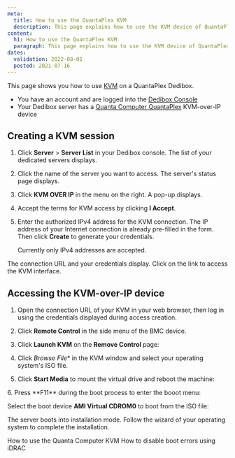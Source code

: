 ```yaml
---
meta:
  title: How to use the QuantaPlex KVM
  description: This page explains how to use the KVM device of QuantaPlex servers
content:
  h1: How to use the QuantaPlex KVM
  paragraph: This page explains how to use the KVM device of QuantaPlex servers
dates:
  validation: 2022-08-01
  posted: 2021-07-16
---
```



This page shows you how to use [KVM](/dedibox/kvm-over-ip/concepts/#kvm-over-ip) on a QuantaPlex Dedibox.

<Message type="requirement">

  - You have an account and are logged into the [Dedibox Console](https://console.online.net) 
  - Your Dedibox server has a [Quanta Computer QuantaPlex](https://www.qct.io) KVM-over-IP device

</Message>

## Creating a KVM session

1. Click **Server** > **Server List** in your Dedibox console. The list of your dedicated servers displays.
2. Click the name of the server you want to access. The server's status page displays.
3. Click **KVM OVER IP** in the menu on the right. A pop-up displays.

    <Lightbox src="scaleway_KVM.webp" alt="" />
4. Accept the terms for KVM access by clicking **I Accept**.
5. Enter the authorized IPv4 address for the KVM connection. The IP address of your Internet connection is already pre-filled in the form. Then click **Create** to generate your credentials.

    <Message type="note">

    Currently only IPv4 addresses are accepted.

    </Message>

The connection URL and your credentials display. Click on the link to access the KVM interface.

## Accessing the KVM-over-IP device

1. Open the connection URL of your KVM in your web browser, then log in using the credentials displayed during access creation. 
2. Click **Remote Control** in the side menu of the BMC device.

    <Lightbox src="scaleway_quantaplex_remote_control.webp" alt="" />
3. Click **Launch KVM** on the **Remove Control** page:

    <Lightbox src="scaleway_quantaplex_launch_kvm.webp" alt="" />
4. Click **Browse* File** in the KVM window and select your operating system's ISO file. 

    <Lightbox src="scaleway_quantaplex_browse_file.webp" alt="" />
5. Click **Start Media** to mount the virtual drive and reboot the machine:

  <Lightbox src="scaleway_quantaplex_start_media.webp" alt="" />
6. Press **F11** during the boot process to enter the booot menu:

  <Lightbox src="scaleway_quantaplex_f11.webp" alt="" />

Select the boot device **AMI Virtual CDROM0** to boot from the ISO file:

  <Lightbox src="scaleway_quantaplex_vcdrom.webp" alt="" />

The server boots into installation mode. Follow the wizard of your operating system to complete the installation. 


<Navigation title="See Also">
  <PreviousButton to="/dedibox/kvm-over-ip/how-to/quanta-computer/">How to use the Quanta Computer KVM</PreviousButton>
  <NextButton to="/dedibox/kvm-over-ip/how-to/disable-boot-errors-idrac/">How to disable boot errors using iDRAC</NextButton>
</Navigation>